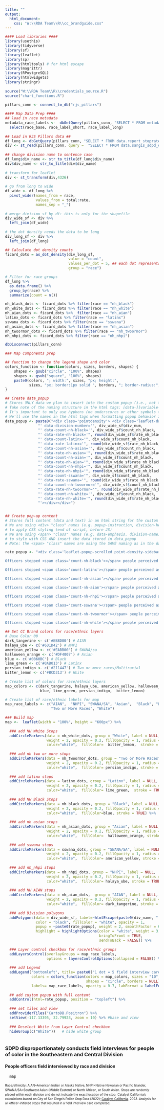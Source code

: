```yaml
---
title: ""
output:
  html_document:
    css: "W:\\RDA Team\\R\\cc_brandguide.css"
---
```

<!-- link to Google Font -->
<link href="https://fonts.googleapis.com/css2?family=Inter:wght@100;200;300;400;500;600;700;800;900&display=swap" rel="stylesheet">
    
    
```r

#### Load libraries ####
library(usethis)
library(tidyverse)
library(sf)
library(leaflet)
library(sp)
library(htmltools) # for html escape
library(magrittr)
library(RPostgreSQL)
library(htmlwidgets)
library(stringr)
  
source("W:\\RDA Team\\R\\credentials_source.R")
source("chart_functions.R")
  
pillars_conn <- connect_to_db("rjs_pillars")

#### Map Data Prep ####
## load in race metadata
metadata_race_labels <-  dbGetQuery(pillars_conn, "SELECT * FROM metadata_race_labels") %>%
  select(race_base, race_label_short, race_label_long)
  
## Load in RJS Pillars data ##
df_long <- dbGetQuery(pillars_conn, "SELECT * FROM data.report_stoprates_div_ficard_race_person")
div <- st_read(pillars_conn, query =  "SELECT * FROM data.sangis_sdpd_divisions_2023") 
  
## change division name to sentence case
df_long$div_name <- str_to_title(df_long$div_name)
div$div_name <- str_to_title(div$div_name)
  
# transform for leaflet
div <- st_transform(div,4326)
  
# go from long to wide
df_wide <- df_long %>% 
  pivot_wider(names_from = race,
              values_from = total:rate,
              names_sep = "_")
  
# merge division sf by df: this is only for the shapefile
div_wide_sf <- div %>% 
  left_join(df_wide)
  
# the dot density needs the data to be long
div_long_sf <- div %>% 
  left_join(df_long)

## Calculate dot density counts
ficard_dots = as_dot_density(div_long_sf,
                             value = "count",
                             values_per_dot = 5, ## each dot represents 5 values
                             group = "race")

# Filter for race groups
df_long %>% 
  as.data.frame() %>% 
  group_by(race) %>% 
  summarize(count = n())

nh_black_dots <- ficard_dots %>% filter(race == "nh_black")
nh_white_dots <- ficard_dots %>% filter(race == "nh_white")
nh_aian_dots <- ficard_dots %>%  filter(race == "nh_aian")
latinx_dots <- ficard_dots %>% filter(race == "latinx")
sswana_dots <- ficard_dots %>% filter(race == "sswana")
nh_asian_dots <- ficard_dots %>% filter(race == "nh_asian")
nh_twoormor_dots <- ficard_dots %>% filter(race == "nh_twoormor")
nh_nhpi_dots <- ficard_dots %>% filter(race == "nh_nhpi")

dbDisconnect(pillars_conn)
```

```r
### Map components prep

## function to change the legend shape and color
colors_function <- function(colors, sizes, borders, shapes) {
    shapes <- gsub("circle", "100%", shapes)
    shapes <- gsub("square", "100%", shapes)
    paste0(colors, "; width:", sizes, "px; height:", 
           sizes, "px; border:1px solid ", borders, "; border-radius:", shapes)
}

## Create data_popup
# Stores ONLY data we plan to insert into the custom popup (i.e., not the full content like in rate_popup)
# Take note of the naming structure in the html tags: [data-][variable-name]
# It's important to only use hyphens (no underscores or other symbols to denote space between words)
# We'll use the names in the html tags when formatting popup behavior in JS (end of script)
data_popup <- paste0("<div class='pointdensity'> <div class='leaflet-data' data-division-name='", div_wide_sf$div_name,
               "' data-division-number='", div_wide_sf$div_num,
               "' data-count-nh-black='", div_wide_sf$count_nh_black,
               "' data-rate-nh-black='", round(div_wide_sf$rate_nh_black, digits = 1),
               "' data-count-latinx='", div_wide_sf$count_nh_black,
               "' data-rate-latinx='", round(div_wide_sf$rate_nh_black, digits = 1),
               "' data-count-nh-asian='", div_wide_sf$count_nh_black,
               "' data-rate-nh-asian='", round(div_wide_sf$rate_nh_black, digits = 1),
               "' data-count-nh-aian='", div_wide_sf$count_nh_black,
               "' data-rate-nh-aian='", round(div_wide_sf$rate_nh_black, digits = 1),
               "' data-count-nh-nhpi='", div_wide_sf$count_nh_black,
               "' data-rate-nh-nhpi='", round(div_wide_sf$rate_nh_black, digits = 1),
               "' data-count-sswana='", div_wide_sf$count_nh_black,
               "' data-rate-sswana='", round(div_wide_sf$rate_nh_black, digits = 1),
               "' data-count-nh-twoormor='", div_wide_sf$count_nh_black,
               "' data-rate-nh-twoormor='", round(div_wide_sf$rate_nh_black, digits = 1),
               "' data-count-nh-white='", div_wide_sf$count_nh_black,
               "' data-rate-nh-white='", round(div_wide_sf$rate_nh_black, digits = 1),
               "'></div></div>")


## Create pop-up content
# Stores full content (data and text) in an html string for the custom popup
# We are using <div> "class" names (e.g. popup-instruction, division-header) 
# to apply CSS styling (end of script, before JS)
# We are using <span> "class" names (e.g. data-emphasis, division-name) 
# to style with CSS AND insert the data stored in data_popup
# Note: the <span> "class" names are using the SAME naming as in the data_popup (only difference is no "data-" prefix) - this makes things clear and convenient for JS coding (end of script)

rate_popup <- "<div class='leaflet-popup-scrolled point-density-sidebar'><div class='popup-instruction'>Please click on a police division to see stop data below.</div><div class ='division-header'><span class='division-name'></span> Division (Division <span class='division-number'></span>)</div></div><br><br>

Officers stopped <span class='count-nh-black'></span> people perceived as <span class='data-emphasis'>Black</span> for stops that resulted in a field interview card completed, or<span class='rate-nh-black'></span>% of Black people stopped.<br><br> 

Officers stopped <span class='count-latinx'></span> people perceived as <span class='data-emphasis'>Latinx</span> for stops that resulted in a field interview card completed, or<span class='rate-latinx'></span>% of Latinx people stopped.<br><br> 

Officers stopped <span class='count-nh-asian'></span> people perceived as <span class='data-emphasis'>Asian</span> for stops that resulted in a field interview card completed, or<span class='rate-nh-asian'></span>% of Asian people stopped.<br><br> 

Officers stopped <span class='count-nh-aian'></span> people perceived as <span class='data-emphasis'>AIAN</span> for stops that resulted in a field interview card completed, or<span class='rate-nh-aian'></span>% of AIAN people stopped.<br><br> 

Officers stopped <span class='count-nh-nhpi'></span> people perceived as <span class='data-emphasis'>NHPI</span> for stops that resulted in a field interview card completed, or<span class='rate-nh-nhpi'></span>% of NHPI people stopped.<br><br> 

Officers stopped <span class='count-sswana'></span> people perceived as <span class='data-emphasis'>SWANA/SA</span> for stops that resulted in a field interview card completed, or<span class='rate-sswana'></span>% of SWANA/SA people stopped.<br><br> 

Officers stopped <span class='count-nh-twoormor'></span> people perceived as <span class='data-emphasis'>Multiracial</span> for stops that resulted in a field interview card completed, or<span class='rate-nh-twoormor'></span>% of Multiracial people stopped.<br><br> 

Officers stopped <span class='count-nh-white'></span> people perceived as <span class='data-emphasis'>White</span> for stops that resulted in a field interview card completed, or<span class='rate-nh-white'></span>% of White people stopped.<br><br> "

## Set CC Brand colors for race/ethnic layers
# Base Color 00
dark_tangerine <- c('#EB8D00') # AIAN
halaya_ube <- c('#601D42') # NHPI
american_yellow <- c('#EABB00') # SWANA/sa
halloween_orange <- c('#DF4007') # Asian
blue <- c('#0860BC') # Black
lime_green <- c('#0AB013') # Latinx
persian_indigo <- c('#211447') # Two or more races/Multiracial
bitter_lemon <- c('#BCD313') # White
  
# Create list of colors for race/ethnic layers
map_colors <- c(dark_tangerine, halaya_ube, american_yellow, halloween_orange,
                blue, lime_green, persian_indigo,  bitter_lemon)

# Create list of race/ethnic labels for map
map_race_labels <- c("AIAN",  "NHPI", "SWANA/SA", "Asian",  "Black", "Latinx", 
                     "Two or More Races", "White")

```
  
```r
### Build map
map <-  leaflet(width = "100%", height = "600px") %>%
  
  ### add NH White Stops
  addCircleMarkers(data = nh_white_dots, group = "White", label = NULL, 
                   weight = 2, opacity = 0.2, fillOpacity = 1, radius = 2, 
                   color="white",  fillColor=  bitter_lemon,  stroke = TRUE) %>%
  
  ### add nh two or more stops
  addCircleMarkers(data = nh_twoormor_dots, group = "Two or More Races", label = NULL, 
                   weight = 2, opacity = 0.2, fillOpacity = 1, radius = 2, 
                   color="white",  fillColor= persian_indigo, stroke = TRUE) %>% 
  
  ### add latinx stops
  addCircleMarkers(data = latinx_dots, group = "Latinx", label = NULL, 
                   weight = 2, opacity = 0.2, fillOpacity = 1, radius = 2, 
                   color="white",  fillColor= lime_green,  stroke = TRUE) %>%
  
  ### add NH Black Stops
  addCircleMarkers(data = nh_black_dots, group = "Black", label = NULL, 
                   weight = 2, opacity = 0.2, fillOpacity = 1, radius = 2, 
                   color="white",  fillColor=blue, stroke = TRUE) %>% 
  
  ### add nh asian stops
  addCircleMarkers(data = nh_asian_dots, group = "Asian", label = NULL, 
                   weight = 2, opacity = 0.2, fillOpacity = 1, radius = 2, 
                   color="white",  fillColor=  halloween_orange, stroke = TRUE) %>% 
    
  ### add sswana stops
  addCircleMarkers(data = sswana_dots, group = "SWANA/SA", label = NULL, 
                   weight = 2, opacity = 0.2, fillOpacity = 1, radius = 2, 
                   color="white",  fillColor= american_yellow, stroke = TRUE) %>% 
    
  ### add nh_nhpi stops
  addCircleMarkers(data = nh_nhpi_dots, group = "NHPI", label = NULL, 
                   weight = 2, opacity = 0.2, fillOpacity = 1, radius = 2, 
                   color="white",  fillColor= halaya_ube, stroke = TRUE) %>% 
    
  ### add NH AIAN stops
  addCircleMarkers(data = nh_aian_dots,  group = "AIAN", label = NULL, 
                   weight = 2, opacity = 0.2, fillOpacity = 1, radius = 2, 
                   color="white",  fillColor= dark_tangerine, stroke = TRUE) %>%
    
  ### add Division polygons
  addPolygons(data = div_wide_sf, label=~htmlEscape(paste0(div_name, " Division ")),
              color = "black", fillColor = "white", opacity = 1, 
              popup = ~paste0(rate_popup), weight = 2, smoothFactor = 0.5,  
              highlight = highlightOptions(color = "white", weight = 3, 
                                           bringToFront = TRUE, 
                                           sendToBack = FALSE)) %>%
  
  ### Layer control checkbox for race/ethnic groups
  addLayersControl(overlayGroups = map_race_labels, 
                   options = layersControlOptions(collapsed = FALSE)) %>%
    
  ### add Legend
  addLegend("bottomleft", title= paste0("1 dot = 5 field interview card stops"), 
            colors = colors_function(colors = map_colors, sizes = "10", 
                                     shapes = "circle", borders = NULL),
            labels= map_race_labels, opacity = 0.7, labFormat = labelFormat(digits = 0)) %>% 
  
  ## add custom popup with full content
  addControl(html=rate_popup, position = "topleft") %>%
  
  ### set tiles and view
  addProviderTiles("CartoDB.Positron") %>%
  setView(-117.13395, 32.79923, zoom = 10) %>% #base and view 
    
  ### Deselect White from Layer Control checkbox
  hideGroup(c("White"))   # hide white group
  
```
  
<h3 class="leaflet-map-title">SDPD disproportionately conducts field interviews for people of color in the Southeastern and Central Division</h3>
<h4 class="leaflet-map-subtitle">People officers field interviewed by race and division</h4>
    
```r
  map
```
  <div align="left" style="line-height: 1em;"><span style=' font-size: 10px;'>Race/ethnicity: AIAN=American Indian or Alaska Native, NHPI=Native Hawaiian or Pacific Islander, SWANA/SA=Southwest Asian (Middle Eastern) or North African, or South Asian.</span> <span style="font-size: 10px;">Stops are randomly placed within each division and do not indicate the exact location of the stop.</span> <span style=' font-size: 10px;'>Catalyst California's calculations based on City of San Diego's Police Stop Data (2022); <u>[Catalyst California](https://www.catalystcalifornia.org)</u>, 2023. Analysis for all officer-initiated stops that resulted in a field interview card completed.</div>
    
<style type="text/css">

.division-header {
   margin-bottom: 8px; 
   font-weight: 700; 
   color: #000000;
   font-size: 14px; 
}

.leaflet-popup-scrolled {
  max-height: 580px;
  opacity: 1;
  border-bottom: 0;
  border-top: 0;
}

.leaflet-popup-scrolled .point-density-sidebar{
  max-width: 800px;
  max-height: 200px;
} 

.info {
  background: white;
  opacity: 1;
  border-radius: 0;
}

.leaflet-left {
  width: 33%;
}

.leaflet-left .leaflet-control {
  font-size: 12px;
  margin-left: 0;
  border-left: 1px solid #ddd;
  border-top: 1px solid #ddd;
  border-bottom: 1px solid #ddd;
}

.leaflet-right .leaflet-control {
  margin-right: 0;
}

.leaflet-top .leaflet-control {
  margin-top: 0;
}

.leaflet-control-container {
  color: #000000;
}

.hidden {
  display: none;
}

.popup-instruction {
  font-style: italic;
  font-weight: 600; 
  font-size: 1em; 
  line-height: 1.2em;
  color: #000000;
  border-bottom: 1px solid #000000;
  padding-top: 1.2em;
  padding-bottom: 1.2em;
  margin-bottom: 1.2em;
}

.legend {
  color: #000000;
  border-top: 1px solid #000000;
  padding-top: 1.2em;
}

.legend-note {
  font-size: 1em;
  font-weight: 700;
}

.nh-black-dot {
  height: 1em;
  width: 1em;
  background-color: #0860BC;
  border-radius: 50%;
  display: inline-block;
}

.nh-black-color {
  color: #0860BC;
}

.latinx-dot {
  height: 1em;
  width: 1em;
  background-color: #0AB013;
  border-radius: 50%;
  display: inline-block;
}

.latinx-color {
  color: #0AB013;
}

.nh-asian-dot {
  height: 1em;
  width: 1em;
  background-color: #DF4007;
  border-radius: 50%;
  display: inline-block;
}

.nh-asian-color {
  color: #DF4007;
}

.nh-aian-dot {
  height: 1em;
  width: 1em;
  background-color: #EB8D00;
  border-radius: 50%;
  display: inline-block;
}

.nh-aian-color {
  color: #EB8D00;
}

.nh-nhpi-dot {
  height: 1em;
  width: 1em;
  background-color: #601D42;
  border-radius: 50%;
  display: inline-block;
}

.nh-nhpi-color {
  color: #601D42;
}

.sswana-dot {
  height: 1em;
  width: 1em;
  background-color: #EABB00;
  border-radius: 50%;
  display: inline-block;
}

.sswana-color {
  color: #EABB00;
}

.nh-twoormor-dot {
  height: 1em;
  width: 1em;
  background-color: #211447;
  border-radius: 50%;
  display: inline-block;
}

.nh-twoormor-color {
  color: #211447;
}

.nh-white-dot {
  height: 1em;
  width: 1em;
  background-color: #BCD313;
  border-radius: 50%;
  display: inline-block;
}

.nh-white-color {
  color: #BCD313;
}

.data-emphasis {
  font-size: 14px; 
  font-weight: 700;
}

</style>
  
  